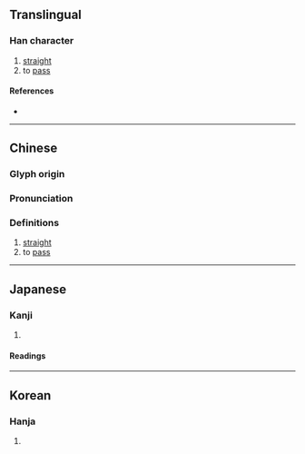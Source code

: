 {{character info/new}}
==Translingual==

===Han character===
{{Han char|rn=9|rad=人|as=07|sn=9|four=21211|canj=OMVM|ids=⿰亻巠}}

# [[straight]]
# to [[pass]]

====References====
* {{Han ref|kx=0104.270|dkj=00685|dj=0221.110|hdz=10158.110|uh=4FD3|ud=20435|bh=CDDF|bd=52703}}

----

==Chinese==
{{zh-forms}}

===Glyph origin===
{{Han etym}}

===Pronunciation===
{{zh-pron
|m=jìng
|c=ging3
|mn=kèng
|mc=y
|oc=y
|ma=
|cat=a,v
}}

===Definitions===
{{zh-hanzi}}

# [[straight]]
# to [[pass]]

----

==Japanese==

===Kanji===
{{ja-kanji|grade=|rs=人07}}

# {{rfdef|ja|sort=人07}}

====Readings====
{{ja-readings
|on=ごう<がう, きょう<きやう, げん, げい
|kun=いそぐ, わぎ, なほい, かたい
}}

----

==Korean==

===Hanja===
{{ko-hanja|hangeul=경|rv=gyeong|mr=kyŏng}}

# {{rfdef|ko|sort=人07}}